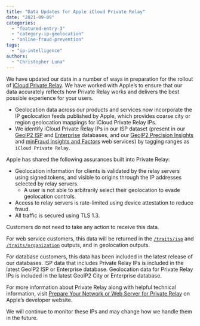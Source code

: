```yaml
---
title: "Data Updates for Apple iCloud Private Relay"
date: "2021-09-09"
categories:
  - "featured-entry-3"
  - "category-ip-geolocation"
  - "online-fraud-prevention"
tags:
  - "ip-intelligence"
authors:
  - "Christopher Luna"
---
```


We have updated our data in a number of ways in preparation for the rollout of
[iCloud Private
Relay](https://developer.apple.com/support/prepare-your-network-for-icloud-private-relay/).
We have worked with Apple’s to ensure that our data accurately reflects how
Private Relay works and delivers the best possible experience for your users.

- Geolocation data across our products and services now incorporate the IP
geolocation feeds published by Apple, which provides coarse city or region
geolocation mappings for iCloud Private Relay IPs.
- We identify iCloud Private Relay IPs in our ISP dataset (present in our
[GeoIP2 ISP](https://www.maxmind.com/en/geoip2-isp-database) and
[Enterprise](https://www.maxmind.com/en/solutions/geoip2-enterprise-product-suite/enterprise-database)
databases, and our [GeoIP2 Precision
Insights](https://www.maxmind.com/en/geoip2-precision-insights) and [minFraud
Insights and Factors](https://www.maxmind.com/en/solutions/minfraud-services)
web services) by tagging ranges as `iCloud Private Relay`.

Apple has shared the following assurances built into Private Relay:

- Geolocation information for clients is validated by the relay servers using
signed tokens, and visible to origins through the IP addresses selected by relay
servers.
    - A user is not able to arbitrarily select their geolocation to evade
    geolocation controls.
- Access to relay servers is rate-limited using device attestation to reduce
fraud.
- All traffic is secured using TLS 1.3.

Customers do not need to take any action to receive this data.

For web service customers, this data will be returned in the
[`/traits/isp`](https://dev.maxmind.com/geoip/docs/web-services/responses/?lang=en#schema--response--traits__isp)
and [`/traits/organization`](https://dev.maxmind.com/geoip/docs/web-services/responses/?lang=en#schema--response--traits__organization)
outputs, and in geolocation outputs.

For database customers, this data has been included in the latest release of our
databases. ISP data that includes Private Relay IPs is included in the latest
GeoIP2 ISP or Enterprise database. Geolocation data for Private Relay IPs is
included in the latest GeoIP2 City or Enterprise database.

For more information about Private Relay along with helpful technical
information, visit [Prepare Your Network or Web Server for Private
Relay](https://developer.apple.com/support/prepare-your-network-for-icloud-private-relay/)
on Apple’s developer website.

We will continue to monitor these IPs and may change how we handle them in the
future.

